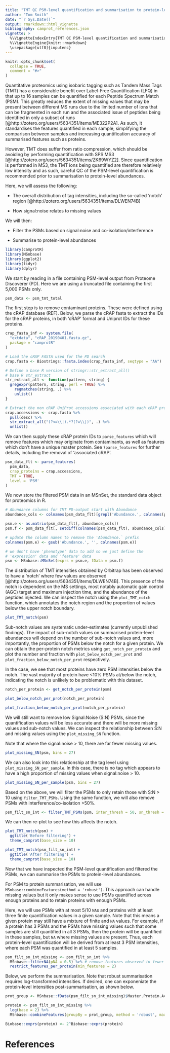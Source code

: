 ```yaml
---
title: "TMT QC PSM-level quantification and summarisation to protein-level abundance"
author: "Tom Smith"
date: "`r Sys.Date()`"
output: rmarkdown::html_vignette
bibliography: camprot_references.json
vignette: >
  %\VignetteIndexEntry{TMT QC PSM-level quantification and summarisation to protein-level abundance}
  %\VignetteEngine{knitr::rmarkdown}
  \usepackage[utf8]{inputenc}
---
```


```r
knitr::opts_chunk$set(
  collapse = TRUE,
  comment = "#>"
)
```

Quantitative proteomics using isobaric tagging such as Tandem Mass Tags (TMT) has a considerable benefit over Label-Free Quantification (LFQ) in that up to 16 samples can be quantified for each Peptide Spectrum Match (PSM). This greatly reduces the extent of missing values that may be present between different MS runs due to the limited number of ions that can be fragmented in each run and the associated issue of peptides being identified in only a subset of runs [@http://zotero.org/users/5634351/items/ME322P2A]. As such, it standardises the features quantified in each sample, simplifying the comparison between samples and increasing quantification accuracy of summarised features such as proteins.

However, TMT does suffer from ratio compression, which should be avoiding by performing quantification with SPS MS3 [@http://zotero.org/users/5634351/items/ZK69WYZ2]. Since quantification is performed in MS3, the TMT ions being quantified are therefore relatively low intensity and as such, careful QC of the PSM-level quantification is recommended prior to summarisation to protein-level abundances.

Here, we will assess the following:

- The overall distribution of tag intensities, including the so-called 'notch' region [@http://zotero.org/users/5634351/items/DLWEN74B]

- How signal:noise relates to missing values 

We will then:

- Filter the PSMs based on signal:noise and co-isolation/interference

- Summarise to protein-level abundances


```r
library(camprotR)
library(MSnbase)
library(ggplot2)
library(tidyr)
library(dplyr)
```

We start by reading in a file containing PSM-level output from Proteome Discoverer (PD). Here we are using a truncated file containing the first 5,000 PSMs only.
```r
psm_data <- psm_tmt_total
```

The first step is to remove contaminant proteins. These were defined using the cRAP database (REF). Below, we parse the cRAP fasta to extract the IDs for the cRAP proteins, in both 'cRAP' format and Uniprot IDs for these proteins.
```r
crap_fasta_inf <- system.file(
  "extdata", "cRAP_20190401.fasta.gz", 
  package = "camprotR"
)

# Load the cRAP FASTA used for the PD search
crap.fasta <- Biostrings::fasta.index(crap_fasta_inf, seqtype = "AA")

# Define a base R version of stringr::str_extract_all()
# base R str_extract
str_extract_all <- function(pattern, string) {
  gregexpr(pattern, string, perl = TRUE) %>% 
    regmatches(string, .) %>% 
    unlist()
}

# Extract the non cRAP UniProt accessions associated with each cRAP protein
crap.accessions <- crap.fasta %>% 
  pull(desc) %>% 
  str_extract_all("(?<=\\|).*?(?=\\|)", .) %>% 
  unlist()
```

We can then supply these cRAP protein IDs to `parse_features` which will remove features which may originate from contaminants, as well as features which don't have a unique master protein. See `?parse_features` for further details, including the removal of 'associated cRAP'.
```r
psm_data_flt <- parse_features(
  psm_data, 
  crap_proteins = crap.accessions, 
  TMT = TRUE, 
  level = 'PSM'
)
```

We now store the filtered PSM data in an MSnSet, the standard data object for proteomics in R.
```r
# Abundance columns for TMT PD-output start with Abundance 
abundance_cols <- colnames(psm_data_flt)[grepl('Abundance.', colnames(psm_data_flt))]

psm.e <- as.matrix(psm_data_flt[, abundance_cols])
psm.f <- psm_data_flt[, setdiff(colnames(psm_data_flt), abundance_cols)]

# update the column names to remove the 'Abundance.` prefix
colnames(psm.e) <- gsub('Abundance.', '', colnames(psm.e))

# we don't have 'phenotype' data to add so we just define the 
# 'expression' data and 'feature' data
psm <- MSnbase::MSnSet(exprs = psm.e, fData = psm.f)
```

The distribution of TMT intensities obtained by Orbitrap has been observed to have a 'notch' where few values are observed [@http://zotero.org/users/5634351/items/DLWEN74B]. This presence of the notch is dependent on the MS settings, most notably automatic gain control (AGC) target and maximum injection time, and the abundance of the peptides injected. We can inspect the notch using the `plot_TMT_notch` function, which annotates the notch region and the proportion of values below the upper notch boundary. 

```r
plot_TMT_notch(psm)
```

Sub-notch values are systematic under-estimates (currently unpublished findings). The impact of sub-notch values on summarised protein-level abundances will depend on the number of sub-notch values and, more importantly, the proportion of PSMs below the notch for a given protein. We can obtain the per-protein notch metrics using `get_notch_per_protein` and plot the number and fraction with `plot_below_notch_per_prot` and `plot_fraction_below_notch_per_prot` respectively. 

In the case, we see that most proteins have zero PSM intensities below the notch. The vast majority of protein have <10% PSMs at/below the notch, indicating the notch is unlikely to be problematic with this dataset.
```r
notch_per_protein <- get_notch_per_protein(psm)

plot_below_notch_per_prot(notch_per_protein)
```

```r
plot_fraction_below_notch_per_prot(notch_per_protein)
```

We will still want to remove low Signal:Noise (S:N) PSMs, since the quantification values will be less accurate and there will be more missing values and sub-notch values. We can inspect the relationship between S:N and missing values using the `plot_missing_SN` function.

Note that where the signal:noise > 10, there are far fewer missing values.
```r
plot_missing_SN(psm, bins = 27)
```

We can also look into this relationship at the tag level using `plot_missing_SN_per_sample`. In this case, there is no tag which appears to have a high proportion of missing values when signal:noise > 10.
```r
plot_missing_SN_per_sample(psm, bins = 27)
```

Based on the above, we will filter the PSMs to only retain those with S:N > 10 using `filter_TMT_PSMs`. Using the same function, we will also remove PSMs with interference/co-isolation >50%.
```r
psm_filt_sn_int <- filter_TMT_PSMs(psm, inter_thresh = 50, sn_thresh = 10)
```
We can then re-plot to see how this affects the notch.
```r
plot_TMT_notch(psm) +
  ggtitle('Before filtering') +
  theme_camprot(base_size = 10)

plot_TMT_notch(psm_filt_sn_int) +
  ggtitle('After filtering') +
  theme_camprot(base_size = 10)
```

Now that we have inspected the PSM-level quantification and filtered the PSMs, we can summarise the PSMs to protein-level abundances. 

For PSM to protein summarisation, we will use `MSnbase::combineFeatures(method = 'robust')`. This approach can handle missing values but it only makes sense to use PSMs quantified across enough proteins and to retain proteins with enough PSMs.

Here, we will use PSMs with at most 5/10 `NA`s and proteins with at least three finite quantification values in a given sample. Note that this means a given protein may still have a mixture of finite and `NA` values. For example, if a protein has 3 PSMs and the PSMs have missing values such that some samples are still quantified in all 3 PSMs, then the protein will be quantified in these samples, but `NA` where missing values are present. Thus, each protein-level quantification will be derived from at least 3 PSM intensities, where each PSM was quantified in at least 5 samples.


```r
psm_filt_sn_int_missing <- psm_filt_sn_int %>% 
  MSnbase::filterNA(pNA = 0.5) %>% # remove features observed in fewer than 
  restrict_features_per_protein(min_features = 2)
```

Below, we perform the summarisation. Note that robust summarisation requires log-transformed intensities. If desired, one can exponeniate the protein-level intensities post-summarisation, as shown below.
```r
prot_group <- MSnbase::fData(psm_filt_sn_int_missing)$Master.Protein.Accessions

protein <- psm_filt_sn_int_missing %>%
  log(base = 2) %>%
  MSnbase::combineFeatures(groupBy = prot_group, method = 'robust', maxit = 1000)

Biobase::exprs(protein) <- 2^Biobase::exprs(protein)
```

# References

